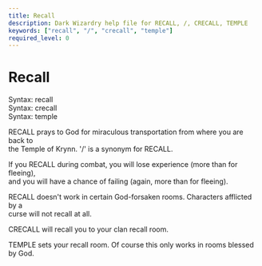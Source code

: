 ```yaml
---
title: Recall
description: Dark Wizardry help file for RECALL, /, CRECALL, TEMPLE
keywords: ["recall", "/", "crecall", "temple"]
required_level: 0
---
```


# Recall

Syntax: recall  
Syntax: crecall  
Syntax: temple  

RECALL prays to God for miraculous transportation from where you are back to  
the Temple of Krynn.  '/' is a synonym for RECALL.  

If you RECALL during combat, you will lose experience (more than for fleeing),  
and you will have a chance of failing (again, more than for fleeing).  

RECALL doesn't work in certain God-forsaken rooms.  Characters afflicted by a  
curse will not recall at all.  

CRECALL will recall you to your clan recall room.  

TEMPLE sets your recall room.  Of course this only works in rooms blessed  
by God.